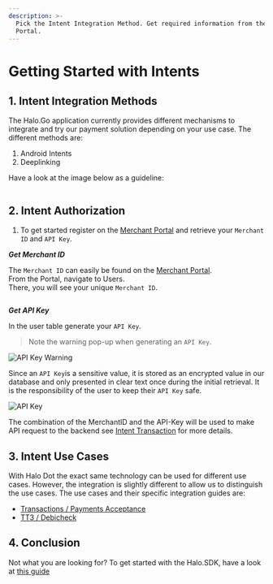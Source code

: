 ```yaml
---
description: >-
  Pick the Intent Integration Method. Get required information from the Merchant
  Portal.
---
```


# Getting Started with Intents

## 1. Intent Integration Methods

The Halo.Go application currently provides different mechanisms to integrate and try our payment solution depending on your use case. The different methods are:

1. Android Intents
2. Deeplinking

Have a look at the image below as a guideline:

<img src="/img/android_vs_deeplink.avif" alt="" data-size="original" />

## 2. Intent Authorization

1. To get started register on the <a href="https://go.merchantportal.prod.haloplus.io/" target="_blank">Merchant Portal</a> and retrieve your `Merchant ID` and `API Key`.

_**Get Merchant ID**_

The `Merchant ID` can easily be found on the <a href="https://go.merchantportal.prod.haloplus.io/" target="_blank">Merchant Portal</a>. \
From the  Portal, navigate to Users. \
There, you will see your unique `Merchant ID`.&#x20;

<figure><img src="/img/merchantId.png" alt="" /></figure>



_**Get API Key**_

In the user table generate your `API Key`.

> Note the warning pop-up when generating an `API Key`.

![API Key Warning](/img/caution.png)

Since an `API Key`is a sensitive value, it is stored as an encrypted value in our database and only presented in clear text once during the initial retrieval. It is the responsibility of the user to keep their `API Key` safe.

![API Key](/img/api-key.png)

The combination of the MerchantID and the API-Key will be used to make API request to the backend see [Intent Transaction](/docs/documentations/intents/transaction-app2app-integration-guide#2-android-intents-api) for more details.

## 3. Intent Use Cases

With Halo Dot the exact same technology can be used for different use cases. However, the integration is slightly different to allow us to distinguish the use cases. The use cases and their specific integration guides are:

* [Transactions / Payments Acceptance](/docs/documentations/intents/transaction-app2app-integration-guide)
* [TT3 / Debicheck](/docs/documentations/intents/tt3-app2app-integration-guide)

## 4. Conclusion

Not what you are looking for? To get started with the Halo.SDK, have a look at [this guide](/docs/documentations/sdk/getting-started-with-sdk)
